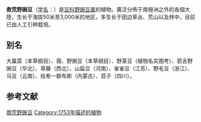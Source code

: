 {{Speciesbox
| image = (MHNT) Vicia sativa.jpg
| genus = Vicia
| species = sativa
| authority = [[L.|L.]], 1753
| synonyms ref={{r|theplantlist}}
| synonyms = {{collapsible list|bullets=1
|''Vicia alba''<br>{{small|Moench}}
|''Vicia bacla''<br>{{small|Moench}}
|''Vicia bobartii''<br>{{small|E. Forster}}
|''Vicia communis''<br>{{small|Rouy}}
|''Vicia cornigera''<br>{{small|St.-Amans}}
|''Vicia cornigera''<br>{{small|Chaub.}}
|''Vicia cosentini''<br>{{small|Guss.}}
|''Vicia cuneata''<br>{{small|Gren. & Godr.}}
|''Vicia erythosperma''<br>{{small|Rchb.}}
|''Vicia glabra''<br>{{small|Schleich.}}
|''Vicia globosa''<br>{{small|Retz.}}
|''Vicia intermedia''<br>{{small|Viv.}}
|''Vicia leucosperma<br>{{small|Moench}}
|''Vicia maculata<br>{{small|Rouy}}
|''Vicia melanosperma''<br>{{small|Rchb.}}
|''Vicia morisiana''<br>{{small|Boreau}}
|''Vicia nemoralis''<br>{{small|Ten.}}
|''Vicia nemoralis''<br>{{small|Boreau}}
|''Vicia notota''<br>{{small|Gilib.}}
|''Vicia pallida''<br>{{small|Baker}}
|''Vicia pimpinelloides''<br>{{small|Mauri}}
|''Vicia sativa'' var. ''linearis''<br>{{small|Lange}}
|''Vicia sativa'' subsp. ''notata''<br>{{small|Asch. & Graebn.}}
|''Vicia sativa'' subsp. ''sativa''
|''Vicia sativa'' var. ''sativa''
|''Vicia sativa'' subsp. ''terana''<br>{{small|(Losa) Benedi & Molero}}
|''Vicia terana''<br>{{small|Losa}}
|''Vicia vulgaris''<br>{{small|Uspensky}}
}}
}}

'''救荒野豌豆'''（[[学名|学名]]：{{lang|la|''Vicia sativa''}}）是[[豆科|豆科]][[野豌豆属|野豌豆属]]的植物。廣泛分佈于南極洲之外的各個大陸，生长于海拔50米至3,000米的地区，多生长于田边草丛、荒山以及林中，目前已由人工引种栽培。{{r|bioinfo|中国植物志}}

== 别名 ==
大巢菜（本草纲目）、薇、野豌豆（本草纲目）、野菉豆（植物名实图考）、箭舌野豌豆（华北）、草藤（西北）、山扁豆（河南）、雀雀豆（江苏）、野毛豆（浙江）、马豆（云南）、给希一额布斯（内蒙古）、苕子（四川）。{{r|bioinfo|中国植物志}}

== 参考文献 ==
{{reflist|refs=
<ref name="bioinfo">{{cite web| url =http://www.bioinfo.cn/db05/KmzwSpecies.php?action=view&id=16706| title =救荒野豌豆| work =《中国高等植物数据库全库》| publisher =中国科学院微生物研究所| author =昆明植物研究所| accessdate =2009-02-25| deadurl =yes| archiveurl =https://web.archive.org/web/20160305024153/http://www.bioinfo.cn/db05/KmzwSpecies.php?action=view&id=16706| archivedate =2016-03-05}}</ref>
<ref name="中国植物志">《中国植物志·第42卷·第2册》第267页和268页。</ref>
<ref name="theplantlist">[http://www.theplantlist.org/tpl1.1/record/ild-7851 ''Vicia sativa'' L.] {{Wayback|url=http://www.theplantlist.org/tpl1.1/record/ild-7851 |date=20210822040012 }}. In: ''The Plant List'' (2013). Version 1.1. Published on the Internet; http://www.theplantlist.org/ {{Wayback|url=http://www.theplantlist.org/ |date=20190523171514 }} [2018-9-10].</ref>
}}

{{taxonbar}}

[[Category:野豌豆属|救荒野豌豆]]
[[Category:1753年描述的植物|Category:1753年描述的植物]]


{{植物小作品}}